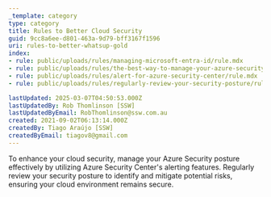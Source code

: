 ```yaml
---
_template: category
type: category
title: Rules to Better Cloud Security
guid: 9cc8a6ee-d801-463a-9d79-bff3167f1596
uri: rules-to-better-whatsup-gold
index:
- rule: public/uploads/rules/managing-microsoft-entra-id/rule.mdx
- rule: public/uploads/rules/the-best-way-to-manage-your-azure-security-posture/rule.mdx
- rule: public/uploads/rules/alert-for-azure-security-center/rule.mdx
- rule: public/uploads/rules/regularly-review-your-security-posture/rule.mdx

lastUpdated: 2025-03-07T04:50:53.000Z
lastUpdatedBy: Rob Thomlinson [SSW]
lastUpdatedByEmail: RobThomlinson@ssw.com.au
created: 2021-09-02T06:13:14.000Z
createdBy: Tiago Araújo [SSW]
createdByEmail: tiagov8@gmail.com
---
```


To enhance your cloud security, manage your Azure Security posture effectively by utilizing Azure Security Center's alerting features. Regularly review your security posture to identify and mitigate potential risks, ensuring your cloud environment remains secure.
